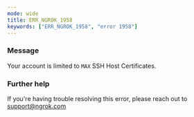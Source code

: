 ```yaml
---
mode: wide
title: ERR_NGROK_1958
keywords: ["ERR_NGROK_1958", "error 1958"]
---
```



### Message

Your account is limited to `MAX` SSH Host Certificates.

<ErrorDetails />

### Further help

If you're having trouble resolving this error, please reach out to [support@ngrok.com](mailto:support@ngrok.com?subject=Help%20with%20ERR_NGROK_1958)
